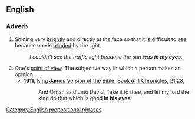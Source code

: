 ==English==

===Adverb===
{{en-adv|pos=[[in]] [[one's]] [[eyes]]}}

# Shining very [[brightly]] and directly at the face so that it is difficult to see because one is [[blinded]] by the light.
#:''I couldn't see the traffic light because the sun was '''in my eyes'''.''
# One's [[point of view]]. The subjective way in which a person makes an opinion.
#* '''1611,''' [[w:King James Version of the Bible|King James Version of the Bible]], [[w:Book of 1 Chronicles|Book of 1 Chronicles]], [[s:Bible (King James)/1 Chronicles#Chapter 21|21:23]],
#*:And Ornan said unto David, Take it to thee, and let my lord the king do that which is good '''in his eyes''':

[[Category:English prepositional phrases]]